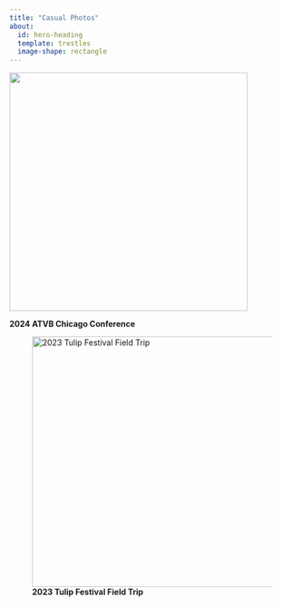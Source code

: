 ```yaml
---
title: "Casual Photos"
about:
  id: hero-heading
  template: trestles
  image-shape: rectangle
---
```


![](images/Casual photos-01.jpeg){width="420"}

**2024 ATVB Chicago Conference**

![**2023 Tulip Festival Field Trip** ](image1.jpg){fig-align="left" width="441"}
